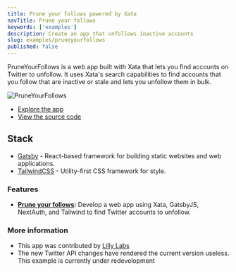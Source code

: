 ```yaml
---
title: Prune your follows powered by Xata
navTitle: Prune your follows
keywords: ['examples']
description: Create an app that unfollows inactive accounts
slug: examples/pruneyourfollows
published: false
---
```


PruneYourFollows is a web app built with Xata that lets you find accounts on Twitter to unfollow. It uses Xata's search capabilities to find accounts that you follow that are inactive or stale and lets you unfollow them in bulk.

![PruneYourFollows](images/pyf.png)

- [Explore the app](https://pruneyourfollows.com)
- [View the source code](https://github.com/queen-raae/prune-your-follows)

## Stack

- [Gatsby](https://www.gatsbyjs.com/) - React-based framework for building static websites and web applications.
- [TailwindCSS](https://tailwindcss.com) - Utility-first CSS framework for style.

### Features

- **[Prune your follows](/docs/examples/prune-your-follows):** Develop a web app using Xata, GatsbyJS, NextAuth, and Tailwind to find Twitter accounts to unfollow.

### More information

- This app was contributed by [Lilly Labs](https://lillylabs.no/)
- The new Twitter API changes have rendered the current version useless. This example is currently under redevelopment
